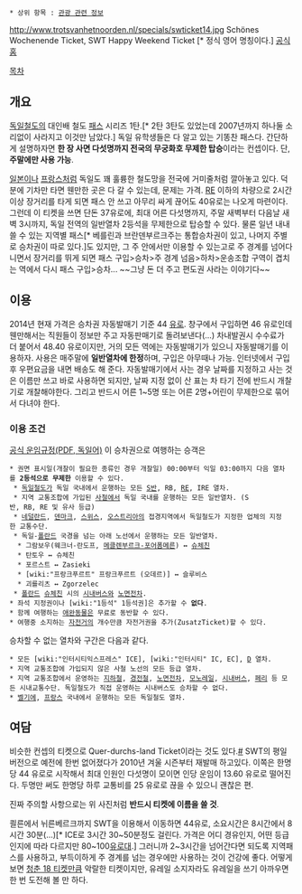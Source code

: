  * 상위 항목 : [[관광 관련 정보]]

http://www.trotsvanhetnoorden.nl/specials/swticket14.jpg
Schönes Wochenende Ticket, SWT
Happy Weekend Ticket [* 정식 영어 명칭이다.]
[http://www.bahn.de/regional/view/regionen/freizeit/schoenes_wochenende_ticket.shtml 공식홈]

[[목차]]
== 개요 ==
[[독일철도]]의 대인배 철도 [[패스]] 시리즈 1탄.[* 2탄 3탄도 있었는데 2007년까지 하나둘 소리없이 사라지고 이것만 남았다.] 독일 유학생들은 다 알고 있는 기똥찬 패스다. 간단하게 설명하자면 '''한 장 사면 다섯명까지 전국의 무궁화호 무제한 탑승'''이라는 컨셉이다. 단, '''주말에만 사용 가능'''.

[[일본]]이나 [[프랑스]]처럼 독일도 꽤 훌륭한 철도망을 전국에 거미줄처럼 깔아놓고 있다. 덕분에 기차만 타면 웬만한 곳은 다 갈 수 있는데, 문제는 가격. [[RE]] 이하의 차량으로 2시간 이상 장거리를 타게 되면 패스 안 쓰고 아무리 싸게 끊어도 40유로는 나오게 마련이다. 그런데 이 티켓을 쓰면 단돈 37유로에, 최대 어른 다섯명까지, 주말 새벽부터 다음날 새벽 3시까지, 독일 전역의 일반열차 2등석을 무제한으로 탑승할 수 있다. 물론 일년 내내 쓸 수 있는 지역별 패스[* 베를린과 브란덴부르크주는 통합승차권이 있고, 나머지 주별로 승차권이 따로 있다.]도 있지만, 그 주 안에서만 이용할 수 있는고로 주 경계를 넘어다니면서 장거리를 뛰게 되면 패스 구입>승차>주 경계 넘음>하차>운송조합 구역이 겹치는 역에서 다시 패스 구입>승차... ~~그냥 돈 더 주고 편도권 사라는 이야기다~~

== 이용 ==
2014년 현재 가격은 승차권 자동발매기 기준 44 [[유로]]. 창구에서 구입하면 46 유로인데 웬만해서는 직원들이 정보만 주고 자동판매기로 돌려보낸다(...) 차내발권시 수수료가 더 붙어서 48.40 유로이지만, 거의 모든 역에는 자동발매기가 있으니 자동발매기를 이용하자. 사용은 매주말에 '''일반열차에 한정'''하며, 구입은 아무때나 가능. 인터넷에서 구입 후 우편요금을 내면 배송도 해 준다. 자동발매기에서 사는 경우 날짜를 지정하고 사는 것은 이름만 쓰고 바로 사용하면 되지만, 날짜 지정 없이 산 표는 차 타기 전에 반드시 개찰기로 개찰해야한다. 그리고 반드시 어른 1~5명 또는 어른 2명+어린이 무제한으로 묶어서 다녀야 한다. 

=== 이용 조건 ===
[http://www.bahn.de/regional/view/mdb/bahnintern/fahrplan_und_buchung/regio/mdb_97973_121108_geltungsbereich_swt_ab_121209_v02.pdf 공식 운임규정(PDF, 독일어)]
이 승차권으로 여행하는 승객은
 * 권면 표시일(개찰이 필요한 종류인 경우 개찰일) 00:00부터 익일 03:00까지 다음 열차를 '''2등석으로 무제한''' 이용할 수 있다.
  * [[독일철도]]가 독일 국내에서 운행하는 모든 [[S반]], RB, [[RE]], IRE 열차.
  * 지역 교통조합에 가입된 [[사철]]에서 독일 국내를 운행하는 모든 일반열차. (S반, RB, RE 및 유사 등급)
  * [[네덜란드]], [[덴마크]], [[스위스]], [[오스트리아]]의 접경지역에서 독일철도가 지정한 업체의 지정한 교통수단.
  * 독일-[[폴란드]] 국경을 넘는 아래 노선에서 운행하는 모든 일반열차.
   * 그람보우(웨크너-란도프, [[메클렌부르크-포어폼메른]]) ↔ [[슈체친]]
   * 탄토우 ↔ 슈체친
   * 포르스트 ↔ Zasieki
   * [wiki:"프랑크푸르트" 프랑크푸르트 (오데르)] ↔ 슬루비스
   * 괴를리츠 ↔ Zgorzelec
  * [[폴란드]] [[슈체친]] 시의 [[시내버스]]와 [[노면전차]].
 * 좌석 지정권이나 [wiki:"1등석" 1등석권]은 추가할 수 '''없다'''.
 * 함께 여행하는 [[애완동물]]은 무료로 동반할 수 있다.
 * 여행중 소지하는 [[자전거]]의 개수만큼 자전거권을 추가(ZusatzTicket)할 수 있다.

승차할 수 없는 열차와 구간은 다음과 같다.
 * 모든 [wiki:"인터시티익스프레스" ICE], [wiki:"인터시티" IC, EC], [[D]] 열차.
 * 지역 교통조합에 가입되지 않은 사철 노선의 모든 등급 열차.
 * 지역 교통조합에서 운영하는 [[지하철]], [[경전철]], [[노면전차]], [[모노레일]], [[시내버스]], [[페리]] 등 모든 시내교통수단. 독일철도가 직접 운영하는 시내버스도 승차할 수 없다.
 * [[벨기에]], [[프랑스]] 국내에서 운행하는 모든 독일철도 열차.

== 여담 ==
비슷한 컨셉의 티켓으로 Quer-durchs-land Ticket이라는 것도 있다.[http://www.bahn.de/regional/view/regionen/freizeit/quer-durchs-land.shtml #] SWT의 평일 버전으로 예전에 한번 없어졌다가 2010년 겨울 시즌부터 재발매 하고있다. 이쪽은 한명당 44 유로로 시작해서 최대 인원인 다섯명이 모이면 인당 운임이 13.60 유로로 떨어진다. 두명만 써도 한명당 하루 교통비를 25 유로로 끊을 수 있으니 괜찮은 편.

진짜 주의할 사항으로는 위 사진처럼 '''반드시 티켓에 이름을 쓸 것'''.

쾰른에서 뉘른베르크까지 SWT을 이용해서 이동하면 44유로, 소요시간은 8시간에서 8시간 30분(...)[* ICE로 3시간 30~50분정도 걸린다. 가격은 어디 경유인지, 어떤 등급인지에 따라 다르지만 80~100[[유로]]대.] 그러니까 2~3시간을 넘어간다면 되도록 지역패스를 사용하고, 부득이하게 주 경계를 넘는 경우에만 사용하는 것이 건강에 좋다. 어떻게 보면 [[청춘 18 티켓]]만큼 악랄한 티켓이지만, 유레일 소지자라도 유레일을 쓰기 아까우면 한 번 도전해 볼 만 하다.
